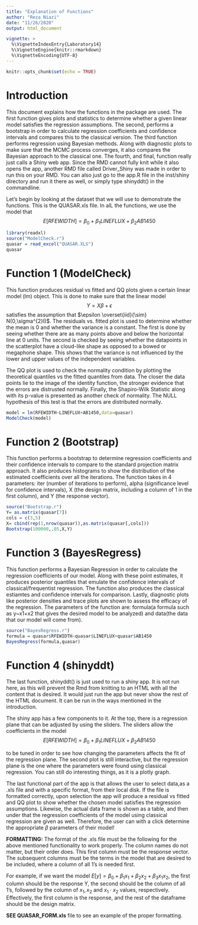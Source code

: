 ```yaml
---
title: "Explanation of Functions"
author: "Reza Niazi"
date: "11/26/2020"
output: html_document

vignette: >
  %\VignetteIndexEntry{Laboratory14}
  %\VignetteEngine{knitr::rmarkdown}
  %\VignetteEncoding{UTF-8}
---
```


```r
knitr::opts_chunk$set(echo = TRUE)
```

# Introduction

This document explains how the functions in the package are used. The first function gives plots and statistics to determine whether a given linear model satisfies the regression assumptions. The second, performs a bootstrap in order to calculate regression coefficients and confidence intervals and compares this to the classical version. The third function performs regression using Bayesian methods. Along with diagnostic plots to make sure that the MCMC process converges, it also compares the Bayesian approach to the classical one. The fourth, and final, function really just calls a Shiny web app. Since the RMD cannot fully knit while it also opens the app, another RMD file called Driver_Shiny was made in order to run this on your RMD. You can also just go to the app.R file in the inst/shiny directory and run it there as well, or simply type shinyddt() in the commandline. 

Let's begin by looking at the dataset that we will use to demonstrate the functions. This is the QUASAR.xls file. In alL the functions, we use the model that 
$$
E[RFEWIDTH] = \beta_{0}+\beta_{1}LINEFLUX+\beta_{2}AB1450
$$

```r
library(readxl)
source("ModelCheck.r")
quasar = read_excel("QUASAR.XLS")
quasar
```

# Function 1 (ModelCheck)

This function produces residual vs fitted and QQ plots given a certain linear model (lm) object. This is done to make sure that the linear model 
$$
Y=X\beta + \epsilon
$$
satisfies the assumption that $\epsilon \overset{iid}{\sim} N(0,\sigma^{2}I)$. The residuals vs. fitted plot is used to determine whether the mean is $0$ and whether the variance is a constant. The first is done by seeing whether there are as many points above and below the horizontal line at $0$ units. The second is checked by seeing whether the datapoints in the scatterplot have a cloud-like shape as opposed to a bowed or megaphone shape. This shows that the variance is not influenced by the lower and upper values of the independent variables. 

The QQ plot is used to check the normality condition by plotting the theoretical quantiles vs the fitted quantiles from data. The closer the data points lie to the image of the identity function, the stronger evidence that the errors are distrusted normally. Finally, the Shapiro-Wilk Statistic along with its p-value is presented as another check of normality. The NULL hypothesis of this test is that the errors are distributed normally. 
```r
model = lm(RFEWIDTH~LINEFLUX+AB1450,data=quasar)
ModelCheck(model)
```

# Function 2 (Bootstrap)

This function performs a bootstrap to determine regression coefficients and their confidence intervals to compare to the standard projection matrix approach. It also produces histograms to show the distribution of the estimated coefficients over all the iterations. The function takes in 4 parameters: iter (number of iterations to perform), alpha (significance level for confidence intervals), X (the design matrix, including a column of 1 in the first column), and Y (the response vector). 

```r
source("Bootstrap.r")
Y= as.matrix(quasar[7])
cols = c(3,5)
X= cbind(rep(1,nrow(quasar)),as.matrix(quasar[,cols]))
Bootstrap(100000,.05,X,Y)
```

# Function 3 (BayesRegress)

This function performs a Bayesian Regression in order to calculate the regression coefficients of our model. Along with these point estimates, it produces posterior quantiles that emulate the confidence intervals of classical/frequentist regression. The function also produces the classical estiamtes and confidence intervals for comparison. Lastly, diagnostic plots like posterior densities and trace plots are shown to assess the efficacy of the regression. The parameters of the function are: formula(a formula such as y~x1+x2 that gives the desired model to be analyzed) and data(the data that our model will come from).  
```r
source("BayesRegress.r")
formula = quasar$RFEWIDTH~quasar$LINEFLUX+quasar$AB1450
BayesRegress(formula,quasar)
```

# Function 4 (shinyddt)
The last function, shinyddt() is just used to run a shiny app. It is not run here, as this will prevent the Rmd from knitting to an HTML with all the content that is desired. It would just run the app but never show the rest of the HTML document. It can be run in the ways mentioned in the introduction.

The shiny app has a few components to it. At the top, there is a regression plane that can be adjusted by using the sliders. The sliders allow the coefficients in the model 
$$
E[RFEWIDTH] = \beta_{0}+\beta_{1}LINEFLUX+\beta_{2}AB1450 
$$

to be tuned in order to see how changing the parameters affects the fit of the regression plane. The second plot is still interactive, but the regression plane is the one where the parameters were found using classical regression. You can still do interesting things, as it is a plotly graph. 

The last functional part of the app is that allows the user to select data,as a .xls file and with a specific format, from their local disk. If the file is formatted correctly, upon selection the app will produce a residual vs fitted and QQ plot to show whether the chosen model satisfies the regression assumptions. Likewise, the actual data frame is shown as a table, and then under that the regression coefficients of the model using classical regression are given as well. Therefore, the user can with a click determine the appropriate $\beta$ parameters of their model! 

$\textbf{FORMATTING:}$ 
The format of the .xls file must be the following for the above mentioned functionality to work properly. The column names do not matter, but their order does. This first column must be the response vector. The subsequent columns must be the terms in the model that are desired to be included, where a column of all 1's is needed first. 

For example, if we want the model $E[y] = \beta_{0}+\beta_{1}x_{1}+\beta_{2}x_{2}+\beta_{3}x_{1}x_{2}$, the first column should be the response Y, the second should be the column of all 1's, followed by the column of $x_{1},x_{2}$ and $x_{1} \cdot x_{2}$ values, respectively. Effectively, the first column is the response, and the rest of the dataframe should be the design matrix. 

$\textbf{SEE QUASAR_FORM.xls}$ file to see an example of the proper formatting. 
